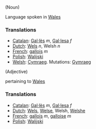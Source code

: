 (Noun)

Language spoken in [[Wales]]

===Translations===
*[[Catalan]]: [[Gal·lès]] ''m'', [[Gal·lesa]] ''f''
*[[Dutch]]: [[Wels]] ''n'', Welsh ''n''
*[[French]]: [[gallois]] ''m''
*[[Polish]]: [[Walijski]]
*[[Welsh]]: [[Cymraeg]]. Mutations: [[Gymraeg]]

(Adjective)

pertaining to [[Wales]]

===Translations===
*[[Catalan]]: [[Gal·lès]] ''m'', [[Gal·lesa]] ''f''
*[[Dutch]]: [[Wels]], [[Welse]], Welsh, [[Welshe]]
*[[French]]: [[gallois]] ''m'', [[galloise]] ''m''
*[[Polish]]: [[Walijski]]